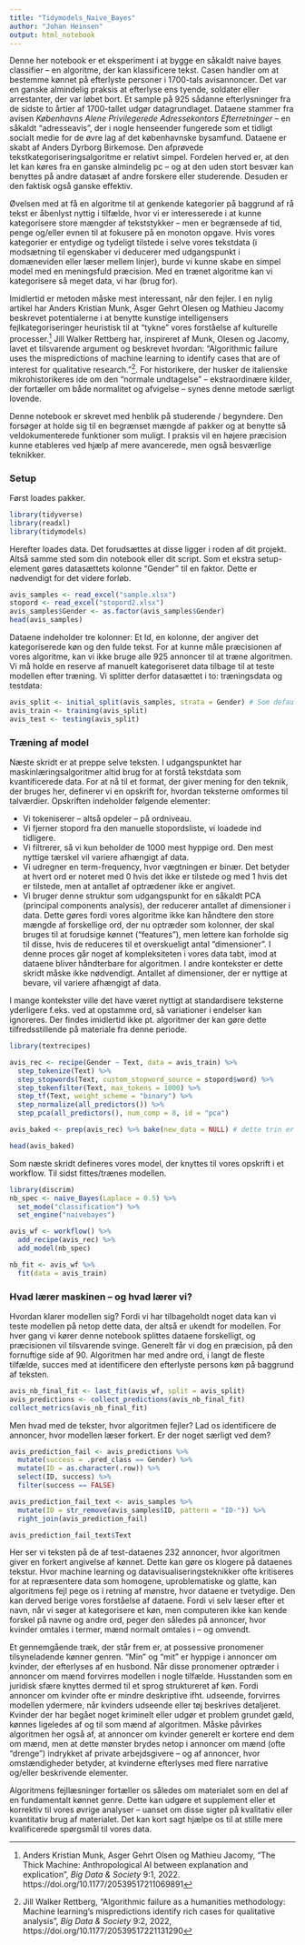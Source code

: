```yaml
---
title: "Tidymodels_Naive_Bayes"
author: "Johan Heinsen"  
output: html_notebook
---
```

  

Denne her notebook er et eksperiment i at bygge en såkaldt naive bayes classifier -- en algoritme, der kan klassificere tekst. Casen handler om at bestemme kønnet på efterlyste personer i 1700-tals avisannoncer. Det var en ganske almindelig praksis at efterlyse ens tyende, soldater eller arrestanter, der var løbet bort. Et sample på 925 sådanne efterlysninger fra de sidste to årtier af 1700-tallet udgør datagrundlaget. Dataene stammer fra avisen *Københavns Alene Privilegerede Adressekontors Efterretninger* -- en såkaldt "adresseavis", der i nogle henseender fungerede som et tidligt socialt medie for de øvre lag af det københavnske bysamfund. Dataene er skabt af Anders Dyrborg Birkemose.
Den afprøvede tekstkategoriseringsalgoritme er relativt simpel. Fordelen herved er, at den let kan køres fra en ganske almindelig pc -- og at den uden stort besvær kan benyttes på andre datasæt af andre forskere eller studerende. Desuden er den faktisk også ganske effektiv. 

Øvelsen med at få en algoritme til at genkende kategorier på baggrund af rå tekst er åbenlyst nyttig i tilfælde, hvor vi er interesserede i at kunne kategorisere store mængder af tekststykker -- men er begrænsede af tid, penge og/eller evnen til at fokusere på en monoton opgave. Hvis vores kategorier er entydige og tydeligt tilstede i selve vores tekstdata (i modsætning til egenskaber vi deducerer med udgangspunkt i domæneviden eller læser mellem linjer), burde vi kunne skabe en simpel model med en meningsfuld præcision. Med en trænet algoritme kan vi kategorisere så meget data, vi har (brug for).

Imidlertid er metoden måske mest interessant, når den fejler. I en nylig artikel har Anders Kristian Munk, Asger Gehrt Olesen og Mathieu Jacomy beskrevet potentialerne i at benytte kunstige intelligensers fejlkategoriseringer heuristisk til at "tykne" vores forståelse af kulturelle processer.^[Anders Kristian Munk, Asger Gehrt Olsen og Mathieu Jacomy, "The Thick Machine: Anthropological AI between explanation and explication", *Big Data & Society* 9:1, 2022. https://doi.org/10.1177/20539517211069891] Jill Walker Rettberg har, inspireret af Munk, Olesen og Jacomy, lavet et tilsvarende argument og beskrevet hvordan: "Algorithmic failure uses the mispredictions of machine learning to identify cases that are of interest for qualitative research."^[Jill Walker Rettberg, "Algorithmic failure as a humanities methodology: Machine learning's mispredictions identify rich cases for qualitative analysis", *Big Data & Society* 9:2, 2022, https://doi.org/10.1177/20539517221131290]. For historikere, der husker de italienske mikrohistorikeres ide om den "normale undtagelse" -- ekstraordinære kilder, der fortæller om både normalitet og afvigelse -- synes denne metode særligt lovende. 

Denne notebook er skrevet med henblik på studerende / begyndere. Den forsøger at holde sig til en begrænset mængde af pakker og at benytte så veldokumenterede funktioner som muligt. I praksis vil en højere præcision kunne etableres ved hjælp af mere avancerede, men også besværlige teknikker.


### Setup

Først loades pakker.
```r
library(tidyverse)
library(readxl)
library(tidymodels)
```

Herefter loades data. Det forudsættes at disse ligger i roden af dit projekt. Altså samme sted som din notebook eller dit script. Som et ekstra setup-element gøres datasættets kolonne "Gender" til en faktor. Dette er nødvendigt for det videre forløb.
```r
avis_samples <- read_excel("sample.xlsx")
stopord <- read_excel("stopord2.xlsx")
avis_samples$Gender <- as.factor(avis_samples$Gender)
head(avis_samples)
```
Dataene indeholder tre kolonner: Et Id, en kolonne, der angiver det kategoriserede køn og den fulde tekst. For at kunne måle præcisionen af vores algoritme, kan vi ikke bruge alle 925 annoncer til at træne algoritmen. Vi må holde en reserve af manuelt kategoriseret data tilbage til at teste modellen efter træning. Vi splitter derfor datasættet i to: træningsdata og testdata:
```r
avis_split <- initial_split(avis_samples, strata = Gender) # Som default splitter initial_split() med proportionen 3/4
avis_train <- training(avis_split)
avis_test <- testing(avis_split)
```


### Træning af model

Næste skridt er at preppe selve teksten. I udgangspunktet har maskinlæringsalgoritmer altid brug for at forstå tekstdata som kvantificerede data. For at nå til et format, der giver mening for den teknik, der bruges her, definerer vi en opskrift for, hvordan teksterne omformes til talværdier. Opskriften indeholder følgende elementer:

* Vi tokeniserer -- altså opdeler -- på ordniveau. 
* Vi fjerner stopord fra den manuelle stopordsliste, vi loadede ind tidligere.
* Vi filtrerer, så vi kun beholder de 1000 mest hyppige ord. Den mest nyttige tærskel vil variere afhængigt af data.
* Vi udregner en term-frequency, hvor vægtningen er binær. Det betyder at hvert ord er noteret med 0 hvis det ikke er tilstede og med 1 hvis det er tilstede, men at antallet af optrædener ikke er angivet.
* Vi bruger denne struktur som udgangspunkt for en såkaldt PCA (principal components analysis), der reducerer antallet af dimensioner i data. Dette gøres fordi vores algoritme ikke kan håndtere den store mængde af forskellige ord, der nu optræder som kolonner, der skal bruges til at forudsige kønnet ("features"), men lettere kan forholde sig til disse, hvis de reduceres til et overskueligt antal "dimensioner". I denne proces går noget af kompleksiteten i vores data tabt, imod at dataene bliver håndterbare for algoritmen. I andre kontekster er dette skridt måske ikke nødvendigt. Antallet af dimensioner, der er nyttige at bevare, vil variere afhængigt af data.

I mange kontekster ville det have været nyttigt at standardisere teksterne yderligere f.eks. ved at opstamme ord, så variationer i endelser kan ignoreres. Der findes imidlertid ikke pt. algoritmer der kan gøre dette tilfredsstillende på materiale fra denne periode.
```r
library(textrecipes)

avis_rec <- recipe(Gender ~ Text, data = avis_train) %>%
  step_tokenize(Text) %>%
  step_stopwords(Text, custom_stopword_source = stopord$word) %>% 
  step_tokenfilter(Text, max_tokens = 1000) %>%
  step_tf(Text, weight_scheme = "binary") %>% 
  step_normalize(all_predictors()) %>%
  step_pca(all_predictors(), num_comp = 8, id = "pca")

avis_baked <- prep(avis_rec) %>% bake(new_data = NULL) # dette trin er udelukkende for at foretage en manuel vurdering om hvorvidt opskriften gør, hvad den skal

head(avis_baked)
```
Som næste skridt defineres vores model, der knyttes til vores opskrift i et workflow. Til sidst fittes/trænes modellen.
```r
library(discrim)
nb_spec <- naive_Bayes(Laplace = 0.5) %>%
  set_mode("classification") %>%
  set_engine("naivebayes")

avis_wf <- workflow() %>%
  add_recipe(avis_rec) %>% 
  add_model(nb_spec)

nb_fit <- avis_wf %>%
  fit(data = avis_train)
```


### Hvad lærer maskinen -- og hvad lærer vi?

Hvordan klarer modellen sig? Fordi vi har tilbageholdt noget data kan vi teste modellen på netop dette data, der altså er ukendt for modellen. For hver gang vi kører denne notebook splittes dataene forskelligt, og præcisionen vil tilsvarende svinge. Generelt får vi dog en præcision, på den fornuftige side af 90. Algoritmen har med andre ord, i langt de fleste tilfælde, succes med at identificere den efterlyste persons køn på baggrund af teksten.
```r
avis_nb_final_fit <- last_fit(avis_wf, split = avis_split)
avis_predictions <- collect_predictions(avis_nb_final_fit)
collect_metrics(avis_nb_final_fit)
```
Men hvad med de tekster, hvor algoritmen fejler? Lad os identificere de annoncer, hvor modellen læser forkert. Er der noget særligt ved dem?
```r
avis_prediction_fail <- avis_predictions %>% 
  mutate(success = .pred_class == Gender) %>% 
  mutate(ID = as.character(.row)) %>% 
  select(ID, success) %>%
  filter(success == FALSE)

avis_prediction_fail_text <- avis_samples %>%
  mutate(ID = str_remove(avis_samples$ID, pattern = "ID-")) %>%
  right_join(avis_prediction_fail)

avis_prediction_fail_text$Text
```
Her ser vi teksten på de af test-dataenes 232 annoncer, hvor algoritmen giver en forkert angivelse af kønnet. Dette kan gøre os klogere på dataenes tekstur. Hvor machine learning og datavisualiseringsteknikker ofte kritiseres for at repræsentere data som homogene, uproblematiske og glatte, kan algoritmens fejl pege os i retning af mønstre, hvor dataene er tvetydige. Den kan derved berige vores forståelse af dataene. Fordi vi selv læser efter et navn, når vi søger at kategorisere et køn, men computeren ikke kan kende forskel på navne og andre ord, peger den således på annoncer, hvor kvinder omtales i termer, mænd normalt omtales i -- og omvendt.

Et gennemgående træk, der står frem er, at possessive pronomener tilsyneladende kønner genren. "Min" og "mit" er hyppige i annoncer om kvinder, der efterlyses af en husbond. Når disse pronomener optræder i annoncer om mænd forvirres modellen i nogle tilfælde. Husstanden som en juridisk sfære knyttes dermed til et sprog struktureret af køn. Fordi annoncer om kvinder ofte er mindre deskriptive ifht. udseende, forvirres modellen ydermere, når kvinders udseende eller tøj beskrives detaljeret. Kvinder der har begået noget kriminelt eller udgør et problem grundet gæld, kønnes ligeledes af og til som mænd af algoritmen. Måske påvirkes algoritmen her også af, at annoncer om kvinder generelt er kortere end dem om mænd, men at dette mønster brydes netop i annoncer om mænd (ofte "drenge") indrykket af private arbejdsgivere -- og af annoncer, hvor omstændigheder betyder, at kvinderne efterlyses med flere narrative og/eller beskrivende elementer.

Algoritmens fejllæsninger fortæller os således om materialet som en del af en fundamentalt kønnet genre. Dette kan udgøre et supplement eller et korrektiv til vores øvrige analyser -- uanset om disse sigter på kvalitativ eller kvantitativ brug af materialet. Det kan kort sagt hjælpe os til at stille mere kvalificerede spørgsmål til vores data.

